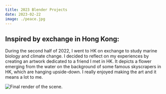 ```yaml
---
title: 2023 Blender Projects
date: 2023-02-22
image: ./peace.jpg
---
```


## Inspired by exchange in Hong Kong:

During the second half of 2022, I went to HK on exchange to study marine biology and climate change.
I decided to reflect on my experiences by creating an artwork dedicated to a friend I met in HK.
It depicts a flower emerging from the water on the background of some famous skyscrapers in HK, which are hanging upside-down.
I really enjoyed making the art and it means a lot to me.

![Final render of the scene.](./peace.jpg)
